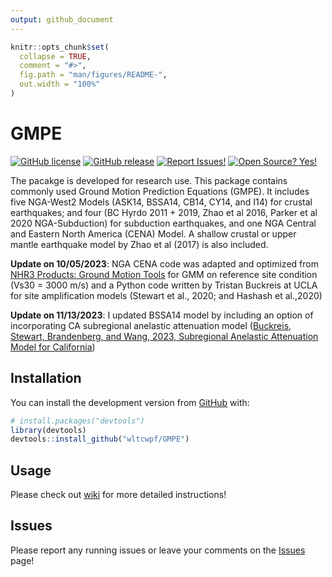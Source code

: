 ```yaml
---
output: github_document
---
```


<!-- README.md is generated from README.Rmd. Please edit that file -->

```r
knitr::opts_chunk$set(
  collapse = TRUE,
  comment = "#>",
  fig.path = "man/figures/README-",
  out.width = "100%"
)
```
# GMPE

<!-- badges: start -->
[![GitHub license](https://img.shields.io/badge/License-MIT-green.svg)](https://github.com/wltcwpf/GMPE/blob/master/LICENSE.md)
[![GitHub release](https://img.shields.io/badge/Release-v1.0.0-blue.svg)](https://github.com/wltcwpf/GMPE/releases)
[![Report Issues!](https://img.shields.io/badge/Report%20Issues-Here-1abc9c.svg)](https://github.com/wltcwpf/GMPE/issues)
[![Open Source? Yes!](https://img.shields.io/badge/Open%20Source-Yes-green.svg)](https://github.com/wltcwpf/GMPE)
<!-- badges: end -->

The pacakge is developed for research use. This package contains commonly used Ground Motion Prediction Equations (GMPE). It includes five NGA-West2 Models (ASK14, BSSA14, CB14, CY14, and I14) for crustal earthquakes; and four (BC Hyrdo 2011 + 2019, Zhao et al 2016, Parker et al 2020 NGA-Subduction) for subduction earthquakes, and one NGA Central and Eastern North America (CENA) Model. A shallow crustal or upper mantle earthquake model by Zhao et al (2017) is also included. 

**Update on 10/05/2023**: NGA CENA code was adapted and optimized from [NHR3 Products: Ground Motion Tools](https://www.risksciences.ucla.edu/nhr3/ngaeast-gmtools) for GMM on reference site condition (Vs30 = 3000 m/s) and a Python code written by Tristan Buckreis at UCLA for site amplification models (Stewart et al., 2020; and Hashash et al.,2020)

**Update on 11/13/2023**: I updated BSSA14 model by including an option of incorporating CA subregional anelastic attenuation model ([Buckreis, Stewart, Brandenberg, and Wang, 2023, Subregional Anelastic Attenuation Model for California](https://doi.org/10.1785/0120220173)) 

## Installation

You can install the development version from [GitHub](https://github.com/) with:

``` r
# install.packages("devtools")
library(devtools)
devtools::install_github("wltcwpf/GMPE")
```


## Usage 

Please check out [wiki](https://github.com/wltcwpf/GMPE/wiki) for more detailed instructions!


## Issues

Please report any running issues or leave your comments on the [Issues](https://github.com/wltcwpf/GMPE/issues) page!


